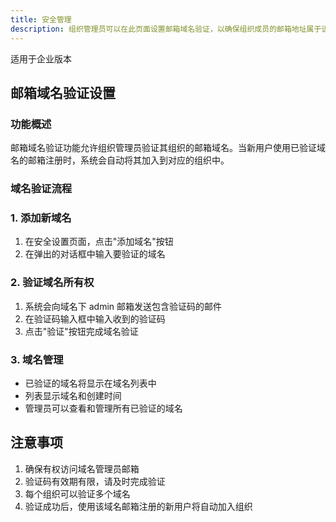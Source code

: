 ```yaml
---
title: 安全管理
description: 组织管理员可以在此页面设置邮箱域名验证，以确保组织成员的邮箱地址属于该组织。
---
```

<Tip>适用于企业版本</Tip>

## 邮箱域名验证设置

### 功能概述
邮箱域名验证功能允许组织管理员验证其组织的邮箱域名。当新用户使用已验证域名的邮箱注册时，系统会自动将其加入到对应的组织中。

### 域名验证流程

### 1. 添加新域名
1. 在安全设置页面，点击"添加域名"按钮
2. 在弹出的对话框中输入要验证的域名

### 2. 验证域名所有权
1. 系统会向域名下 admin 邮箱发送包含验证码的邮件
2. 在验证码输入框中输入收到的验证码
3. 点击"验证"按钮完成域名验证

### 3. 域名管理
- 已验证的域名将显示在域名列表中
- 列表显示域名和创建时间
- 管理员可以查看和管理所有已验证的域名

## 注意事项
1. 确保有权访问域名管理员邮箱
2. 验证码有效期有限，请及时完成验证
3. 每个组织可以验证多个域名
4. 验证成功后，使用该域名邮箱注册的新用户将自动加入组织

